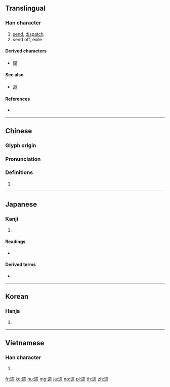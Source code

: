 {{character info/new}}
{{also|遺}}
==Translingual==

===Han character===
{{Han char|rn=162|rad=辵|as=10|sn=14|four=35307|canj=YLMR}}

# [[send]], [[dispatch]]
# send off, exile

====Derived characters====
* [[鑓]]

====See also====
* {{l|mul|遺}} [[追]] <!-- Graphically similar -->

====References====
* {{Han ref|kx=1263.190|dkj=39052|dj=1758.050|hdz=63871.070|uh=9063|ud=36963|bh=BBBA|bd=48058}}

----

==Chinese==
{{zh-forms}}

===Glyph origin===
{{Han etym}}

===Pronunciation===
{{zh-pron
|m=qiǎn
|c=hin2
|h=pfs=
|md=
|mn=khián/qz,xm,zz:khiàn
|w=
|mc=y
|oc=y
|cat=
}}

===Definitions===
{{zh-hanzi}}

# {{rfdef|lang=zh}}

----

==Japanese==

===Kanji===
{{ja-kanji|grade=c|rs=辵10}}

# {{defn|lang=ja|sort=辵10}}

====Readings====
* {{ja-readings|on=[[けん]] (ken)|kun=[[つかわす]] (tsukawasu), [[つかう]] (tsukau), [[やる]] (yaru)|nanori=}}

====Derived terms====
* {{ja-r|遣う|つかう}}

----

==Korean==

===Hanja===
{{ko-hanja|hangeul=견|eumhun=|rv=gyeon|mr=kyŏn|y=kyen}}

# {{defn|lang=ko|sort=辵10}}

----

==Vietnamese==

===Han character===
{{vi-hantu|[[khiển]], [[khiến]]|rs=辵10}}

# {{defn|lang=vi|sort=辵10}}

[[fr:遣]]
[[ko:遣]]
[[hu:遣]]
[[mg:遣]]
[[ja:遣]]
[[no:遣]]
[[pl:遣]]
[[th:遣]]
[[zh:遣]]